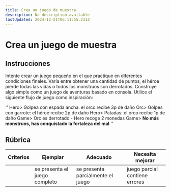 ```yaml
---
title: Crea un juego de muestra
description: No description available
lastUpdated: 2024-12-21T06:11:55.231Z
---
```


# Crea un juego de muestra

## Instrucciones

Intente crear un juego pequeño en el que practique en diferentes condiciones finales. Varía entre obtener una cantidad de puntos, el héroe pierde todas las vidas o todos los monstruos son derrotados. Construye algo simple como un juego de aventuras basado en consola. Utilice el siguiente flujo de juego como inspiración:

''
Hero> Golpea con espada ancha: el orco recibe 3p de daño
Orc> Golpes con garrote: el héroe recibe 2p de daño
Hero> Patadas: el orco recibe 1p de daño
Game> Orc es derrotado - Hero recoge 2 monedas
Game> ****No más monstruos, has conquistado la fortaleza del mal****
''

## Rúbrica

| Criterios | Ejemplar | Adecuado | Necesita mejorar |
| -------- | ---------------------- | --------------------------- | -------------------------- |
| | se presenta el juego completo | se presenta parcialmente el juego | juego parcial contiene errores |

